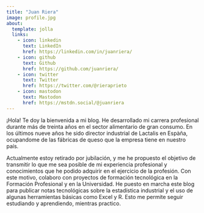 ```yaml
---
title: "Juan Riera"
image: profile.jpg
about:
  template: jolla
  links:
    - icon: linkedin
      text: LinkedIn
      href: https://linkedin.com/in/juanriera/
    - icon: github
      text: Github
      href: https://github.com/juanriera/    
    - icon: twitter
      text: Twitter
      href: https://twitter.com/@rieraprieto
    - icon: mastodon
      text: Mastodon
      href: https://mstdn.social/@juanriera
---
```


¡Hola! Te doy la bienvenida a mi blog. He desarrollado mi carrera profesional durante más de treinta años en el sector alimentario de gran consumo. En los últimos nueve años he sido director industrial de Lactalis en Espàña, ocupandome de las fábricas de queso que la empresa tiene en nuestro país.

Actualmente estoy retirado por jubilación, y me he propuesto el objetivo de transmitir lo que me sea posible de mi experiencia profesional y conocimientos que he podido adquirir en el ejercicio de la profesión. Con este motivo, colaboro con proyectos de formación tecnológica en la Formación Profesional y en la Universidad. He puesto en marcha este blog para publicar notas tecnológicas sobre la estadística industrial y el uso de algunas herramientas básicas como Excel y R. Esto me permite seguir estudiando y aprendiendo, mientras practico.
